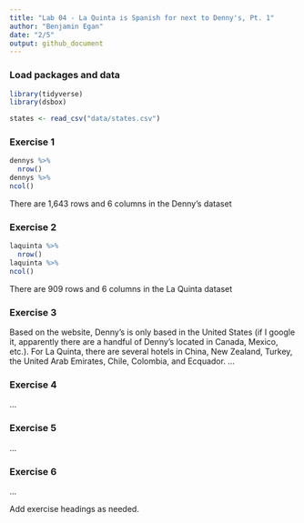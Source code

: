 ```yaml
---
title: "Lab 04 - La Quinta is Spanish for next to Denny's, Pt. 1"
author: "Benjamin Egan"
date: "2/5"
output: github_document
---
```


### Load packages and data

```r
library(tidyverse) 
library(dsbox) 
```

```r
states <- read_csv("data/states.csv")
```

### Exercise 1

```r

dennys %>%
  nrow()
dennys %>%
ncol()

```
There are 1,643 rows and 6 columns in the Denny's dataset

### Exercise 2

```r

laquinta %>%
  nrow()
laquinta %>%
ncol()

```
There are 909 rows and 6 columns in the La Quinta dataset

### Exercise 3

Based on the website, Denny's is only based in the United States (if I google it, apparently there are a handful of Denny's located in Canada, Mexico, etc.). For La Quinta, there are several hotels in China, New Zealand, Turkey, the United Arab Emirates, Chile, Colombia, and Ecquador.
...

### Exercise 4

...

### Exercise 5

...

### Exercise 6

...

 
Add exercise headings as needed.

